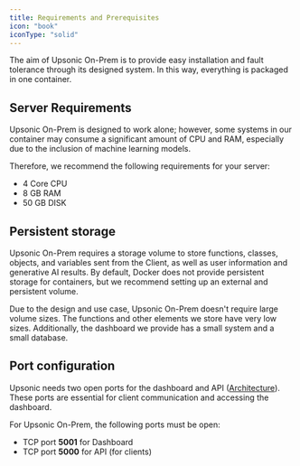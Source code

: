 ```yaml
---
title: Requirements and Prerequisites
icon: "book"
iconType: "solid"
---
```



The aim of Upsonic On-Prem is to provide easy installation and fault tolerance through its designed system. In this way, everything is packaged in one container.

## Server Requirements
Upsonic On-Prem is designed to work alone; however, some systems in our container may consume a significant amount of CPU and RAM, especially due to the inclusion of machine learning models. 

Therefore, we recommend the following requirements for your server:

- 4 Core CPU
- 8 GB   RAM
- 50 GB   DISK


## Persistent storage
Upsonic On-Prem requires a storage volume to store functions, classes, objects, and variables sent from the Client, as well as user information and generative AI results. By default, Docker does not provide persistent storage for containers, but we recommend setting up an external and persistent volume.

Due to the design and use case, Upsonic On-Prem doesn't require large volume sizes. The functions and other elements we store have very low sizes. Additionally, the dashboard we provide has a small system and a small database.

## Port configuration
Upsonic needs two open ports for the dashboard and API ([Architecture](https://docs.upsonic.co/on-prem/getting_started/architecture)). These ports are essential for client communication and accessing the dashboard.

For Upsonic On-Prem, the following ports must be open:

- TCP port **5001** for Dashboard
- TCP port **5000** for API (for clients)
